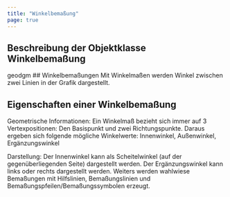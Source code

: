 ```yaml
---
title: "Winkelbemaßung"
page: true
---
```

## Beschreibung der Objektklasse  <Bold> Winkelbema&#223;ung </Bold> 
<GeoDesigner>
 <Placeholder>geodgm</Placeholder> </GeoDesigner>
## Winkelbema&#223;ungen
Mit Winkelma&#223;en werden Winkel zwischen zwei Linien in der Grafik dargestellt.

## Eigenschaften einer Winkelbema&#223;ung
 <Bold> Geometrische Informationen: </Bold>  Ein Winkelma&#223; bezieht sich immer auf 3 Vertexpositionen: Den Basispunkt und zwei Richtungspunkte. Daraus ergeben sich folgende m&#246;gliche Winkelwerte: Innenwinkel, Au&#223;enwinkel, Erg&#228;nzungswinkel 

 <Bold> Darstellung: </Bold>  Der Innenwinkel kann als Scheitelwinkel (auf der gegen&#252;berliegenden Seite) dargestellt werden. Der Erg&#228;nzungswinkel kann links oder rechts dargestellt werden.
Weiters werden wahlwiese Bema&#223;ungen mit Hilfslinien, Bema&#223;ungslinien und Bema&#223;ungspfeilen/Bema&#223;ungssymbolen erzeugt.

